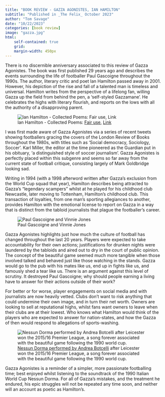 ```yaml
---
title: "BOOK REVIEW - GAZZA AGONISTES, IAN HAMILTON"
subtitle: "Published in _The Felix_ October 2023"
author: "Tom Savage"
date: "10/22/2023"
categories: [book review]
image: "gazza.jpg"
html: 
    self-contained: true
    grid: 
    margin-width: 450px
---
```


There is no discernible anniversary associated to this review of Gazza Agonistes. The book was first published 29 years ago and describes the events surrounding the life of footballer Paul Gascoigne throughout the 1990s. The author, literary critic and poet Ian Hamilton passed away in 2001. However, his depiction of the rise and fall of a talented man is timeless and universal. Hamilton writes from the perspective of a lifelong fan, willing Gazza up the field from behind the pen, a ‘self-styled Gazzamane’. He celebrates the highs with literary flourish, and reports on the lows with all the authority of a disapproving parent.

::: column-margin
![Ian Hamilton - Collected Poems: <a href="//en.wikipedia.org/wiki/File:Ian_Hamilton_-_Collected_Poems.jpg" title="Fair use of copyrighted material in the context of Ian Hamilton (critic)">Fair use</a>, <a href="https://en.wikipedia.org/w/index.php?curid=24661622">Link</a> ](ian.jpeg)
:::

I was first made aware of Gazza Agonistes via a series of recent tweets showing footballers gracing the covers of the London Review of Books throughout the 1980s, with titles such as ‘Social democracy, Sociology, Soccer’. Karl Miller, the editor at the time pioneered as the Guardian put in his obituary, ‘a distinguished style of soccer journalism’. Gazza Agonistes is perfectly placed within this subgenre and seems so far away from the current state of football critique, consisting largely of Mark Goldbridge looking sad. 

Writing in 1994 (with a 1998 afterword written after Gazza’s exclusion from the World Cup squad that year), Hamilton describes being attracted to Gazza’s “legendary scampers” whilst at he played for his childhood club Newcastle, later moving to Tottenham, Hamilton’s childhood club. This transaction of loyalties, from one man’s sporting allegiances to another, provides Hamilton with the emotional license to report on Gazza in a way that is distinct from the tabloid journalists that plague the footballer’s career. 

::: column-margin
![Paul Gascoigne and Vinnie Jones](paul.png)
:::

Gazza Agonistes highlights just how much the culture of football has changed throughout the last 20 years. Players were expected to take accountability for their own actions; justifications for drunken nights were laundered by the tabloids and aired out to dry in the court of public opinion. The concept of the beautiful game seemed much more tangible when those involved talked and behaved just like those watching in the stands. Gazza would go to the pub with his mates like us, end up in fights like us, and famously shed a tear like us. There is an argument against this level of scrutiny. It destroyed Paul Gascoigne; why should people earning a living have to answer for their actions outside of their work? 

For better or for worse, player engagements on social media and with journalists are now heavily vetted. Clubs don’t want to risk anything that could undermine their own image, and in turn their net worth. Owners are looking to sell at reputational highs, whilst fans want owners to leave when their clubs are at their lowest. Who knows what Hamilton would think of the players who are expected to answer for nation-states, and how the Gazza of then would respond to allegations of sports-washing. 

::: column-margin
![[Nessun Dorma performed by Andrea Botcelli](https://www.youtube.com/watch?v=KvrtexjN9qo) after Leicester won the 2015/16 Premier League, a song forever associated with the beautiful game following the 1990 world cup.](nessun.jpeg)
:::

Gazza Agonistes is a reminder of a simpler, more passionate footballing time; best enjoyed whilst listening to the soundtrack of the 1990 Italian World Cup Nessun Dorma. For all of Gazza’s mistakes, and the treatment he endured, his epic struggles will not be repeated any time soon, and neither will an account as poetic as Hamilton’s.
